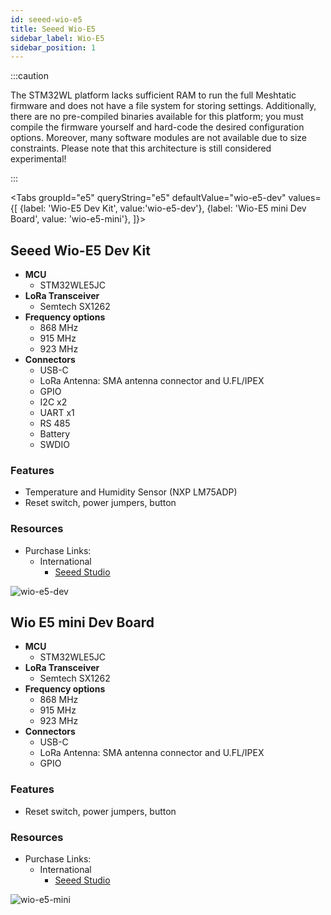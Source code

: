 ```yaml
---
id: seeed-wio-e5
title: Seeed Wio-E5
sidebar_label: Wio-E5
sidebar_position: 1
---
```



:::caution

The STM32WL platform lacks sufficient RAM to run the full Meshtatic firmware and does not have a file system for storing settings. Additionally, there are no pre-compiled binaries available for this platform; you must compile the firmware yourself and hard-code the desired configuration options. Moreover, many software modules are not available due to size constraints. Please note that this architecture is still considered experimental!

:::

<Tabs
groupId="e5"
queryString="e5"
defaultValue="wio-e5-dev"
values={[
{label: 'Wio-E5 Dev Kit', value:'wio-e5-dev'},
{label: 'Wio-E5 mini Dev Board', value: 'wio-e5-mini'},
]}>

<TabItem value="wio-e5-dev">

## Seeed Wio-E5 Dev Kit

- **MCU**
  - STM32WLE5JC
- **LoRa Transceiver**
  - Semtech SX1262
- **Frequency options**
  - 868 MHz
  - 915 MHz
  - 923 MHz
- **Connectors**
  - USB-C
  - LoRa Antenna: SMA antenna connector and U.FL/IPEX
  - GPIO
  - I2C x2
  - UART x1
  - RS 485
  - Battery
  - SWDIO

### Features

- Temperature and Humidity Sensor (NXP LM75ADP)
- Reset switch, power jumpers, button

### Resources

- Purchase Links:
  - International
    - [Seeed Studio](https://www.seeedstudio.com/LoRa-E5-Dev-Kit-p-4868.html)

![wio-e5-dev](/img/hardware/seeed/sku113990934_0.webp)

</TabItem>

<TabItem value="wio-e5-mini">

## Wio E5 mini Dev Board

- **MCU**
  - STM32WLE5JC
- **LoRa Transceiver**
  - Semtech SX1262
- **Frequency options**
  - 868 MHz
  - 915 MHz
  - 923 MHz
- **Connectors**
  - USB-C
  - LoRa Antenna: SMA antenna connector and U.FL/IPEX
  - GPIO

### Features

- Reset switch, power jumpers, button

### Resources

- Purchase Links:
  - International
    - [Seeed Studio](https://www.seeedstudio.com/LoRa-E5-mini-STM32WLE5JC-p-4869.html)

![wio-e5-mini](/img/hardware/seeed/4041615358935_.pic_hd.webp)

</TabItem>
</Tabs>
